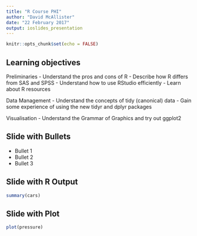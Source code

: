 ```yaml
---
title: "R Course PHI"
author: "David McAllister"
date: "22 February 2017"
output: ioslides_presentation
---
```


```r
knitr::opts_chunk$set(echo = FALSE)
```

## Learning objectives

Preliminaries
- Understand the pros and cons of R
- Describe how R differs from SAS and SPSS
- Understand how to use RStudio efficiently
- Learn about R resources

Data Management
- Understand the concepts of tidy (canonical) data
- Gain some experience of using the new tidyr and dplyr packages

Visualisation
- Understand the Grammar of Graphics and try out ggplot2

## Slide with Bullets

- Bullet 1
- Bullet 2
- Bullet 3

## Slide with R Output

```r
summary(cars)
```

## Slide with Plot

```r
plot(pressure)
```

